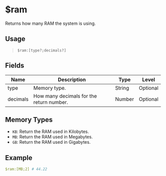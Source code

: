 # $ram
Returns how many RAM the system is using.

## Usage
> `$ram:[type?;decimals?]`

## Fields
| Name     | Description                              | Type   | Level    |
| -------- | ---------------------------------------- | ------ | -------- |
| type     | Memory type.                             | String | Optional |
| decimals | How many decimals for the return number. | Number | Optional |

## Memory Types
- `KB`: Return the RAM used in Kilobytes.
- `MB`: Return the RAM used in Megabytes.
- `GB`: Return the RAM used in Gigabytes.

## Example
```yaml
$ram:[MB;2] # 44.22
```